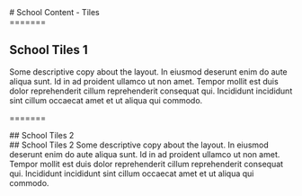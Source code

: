 
<div class="page-title">
# School Content - Tiles


<div class="layout-intro">
=======
</div>
<div class="intro-wrap">

## School Tiles 1
Some descriptive copy about the layout. In eiusmod deserunt enim do aute aliqua sunt. Id in ad proident ullamco ut non amet. Tempor mollit est duis dolor reprehenderit cillum reprehenderit consequat qui. Incididunt incididunt sint cillum occaecat amet et ut aliqua qui commodo.
</div>

<div class="version-1">
  <SchoolTiles />
</div>



=======
<div class="intro-wrap">
## School Tiles 2


<div class="layout-intro">
## School Tiles 2
Some descriptive copy about the layout. In eiusmod deserunt enim do aute aliqua sunt. Id in ad proident ullamco ut non amet. Tempor mollit est duis dolor reprehenderit cillum reprehenderit consequat qui. Incididunt incididunt sint cillum occaecat amet et ut aliqua qui commodo.
</div>

<div class="version-2">
  <SchoolTiles />
</div>
